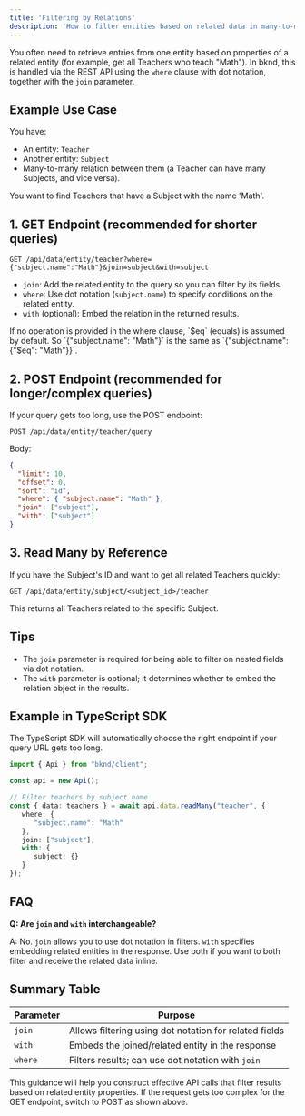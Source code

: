 ```yaml
---
title: 'Filtering by Relations'
description: 'How to filter entities based on related data in many-to-many relationships'
---
```


You often need to retrieve entries from one entity based on properties of a related entity (for example, get all Teachers who teach "Math"). In bknd, this is handled via the REST API using the `where` clause with dot notation, together with the `join` parameter.

## Example Use Case

You have:
- An entity: `Teacher`
- Another entity: `Subject`
- Many-to-many relation between them (a Teacher can have many Subjects, and vice versa).

You want to find Teachers that have a Subject with the name 'Math'.

## 1. GET Endpoint (recommended for shorter queries)

```
GET /api/data/entity/teacher?where={"subject.name":"Math"}&join=subject&with=subject
```

- `join`: Add the related entity to the query so you can filter by its fields.
- `where`: Use dot notation (`subject.name`) to specify conditions on the related entity.
- `with` (optional): Embed the relation in the returned results.

<Note>
If no operation is provided in the where clause, `$eq` (equals) is assumed by default. So `{"subject.name": "Math"}` is the same as `{"subject.name": {"$eq": "Math"}}`.
</Note>

## 2. POST Endpoint (recommended for longer/complex queries)

If your query gets too long, use the POST endpoint:

```
POST /api/data/entity/teacher/query
```

Body:
```json
{
  "limit": 10,
  "offset": 0,
  "sort": "id",
  "where": { "subject.name": "Math" },
  "join": ["subject"],
  "with": ["subject"]
}
```

## 3. Read Many by Reference

If you have the Subject's ID and want to get all related Teachers quickly:

```
GET /api/data/entity/subject/<subject_id>/teacher
```

This returns all Teachers related to the specific Subject.

## Tips

- The `join` parameter is required for being able to filter on nested fields via dot notation.
- The `with` parameter is optional; it determines whether to embed the relation object in the results.

## Example in TypeScript SDK

The TypeScript SDK will automatically choose the right endpoint if your query URL gets too long.

```ts
import { Api } from "bknd/client";

const api = new Api();

// Filter teachers by subject name
const { data: teachers } = await api.data.readMany("teacher", {
   where: {
      "subject.name": "Math"
   },
   join: ["subject"],
   with: {
      subject: {}
   }
});
```

## FAQ

**Q: Are `join` and `with` interchangeable?**

A: No. `join` allows you to use dot notation in filters. `with` specifies embedding related entities in the response. Use both if you want to both filter and receive the related data inline.

## Summary Table

| Parameter | Purpose |
|-----------|---------|
| `join` | Allows filtering using dot notation for related fields |
| `with` | Embeds the joined/related entity in the response |
| `where` | Filters results; can use dot notation with `join` |

This guidance will help you construct effective API calls that filter results based on related entity properties. If the request gets too complex for the GET endpoint, switch to POST as shown above.
